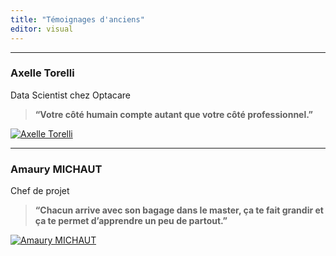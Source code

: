 ```yaml
---
title: "Témoignages d'anciens"
editor: visual
---
```


------------------------------------------------------------------------

### **Axelle Torelli**

[Data Scientist chez Optacare]{.poste}

> **“Votre côté humain compte autant que votre côté professionnel.”**

<a href="https://mediacenter.univ-reims.fr/videos/?video=MEDIA241127090313629">
  <img src="Images/ance1.png" alt="Axelle Torelli" class="interview-image">
</a>

------------------------------------------------------------------------

### **Amaury MICHAUT**

[Chef de projet]{.poste}

> **“Chacun arrive avec son bagage dans le master, ça te fait grandir et ça te permet d’apprendre un peu de partout.”**

<a href="https://mediacenter.univ-reims.fr/videos/?video=MEDIA241127090110899">
  <img src="Images/ance2.png" alt="Amaury MICHAUT" class="interview-image">
</a>

